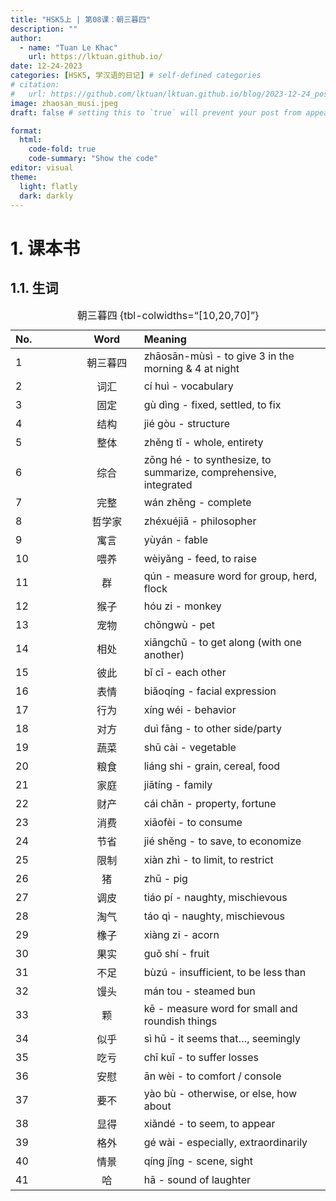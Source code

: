 ```yaml
---
title: "HSK5上 | 第08课：朝三暮四"
description: ""
author:
  - name: "Tuan Le Khac"
    url: https://lktuan.github.io/
date: 12-24-2023
categories: [HSK5, 学汉语的日记] # self-defined categories
# citation: 
#   url: https://github.com/lktuan/lktuan.github.io/blog/2023-12-24_post/
image: zhaosan_musi.jpeg
draft: false # setting this to `true` will prevent your post from appearing on your listing page until you're ready!

format: 
  html: 
    code-fold: true
    code-summary: "Show the code"
editor: visual
theme:
  light: flatly
  dark: darkly
---
```


# 1. 课本书

## 1.1. 生词

| No. |   Word   | Meaning                                                        |
|:--------------|:-------------:|:------------------------------------------|
|1|朝三暮四|zhāosān-mùsì - to give 3 in the morning & 4 at night|
|2|词汇|cí huì - vocabulary|
|3|固定|gù dìng - fixed, settled, to fix|
|4|结构|jié gòu - structure|
|5|整体|zhěng tǐ - whole, entirety|
|6|综合|zōng hé - to synthesize, to summarize, comprehensive, integrated|
|7|完整|wán zhěng - complete|
|8|哲学家|zhéxuéjiā - philosopher|
|9|寓言|yùyán - fable|
|10|喂养|wèiyǎng - feed, to raise|
|11|群|qún - measure word for group, herd, flock|
|12|猴子|hóu zi - monkey|
|13|宠物|chǒngwù - pet|
|14|相处|xiāngchǔ - to get along (with one another)|
|15|彼此|bǐ cǐ - each other|
|16|表情|biǎoqíng - facial expression|
|17|行为|xíng wéi - behavior|
|18|对方|duì fāng - to other side/party|
|19|蔬菜|shū cài - vegetable|
|20|粮食|liáng shi - grain, cereal, food|
|21|家庭|jiātíng - family|
|22|财产|cái chǎn - property, fortune|
|23|消费|xiāofèi - to consume|
|24|节省|jié shěng - to save, to economize|
|25|限制|xiàn zhì - to limit, to restrict|
|26|猪|zhū - pig|
|27|调皮|tiáo pí - naughty, mischievous|
|28|淘气|táo qì - naughty, mischievous|
|29|橡子|xiàng zi - acorn|
|30|果实|guǒ shí - fruit|
|31|不足|bùzú - insufficient, to be less than|
|32|馒头|mán tou - steamed bun|
|33|颗|kē - measure word for small and roundish things|
|34|似乎|sì hū - it seems that..., seemingly|
|35|吃亏|chī kuī - to suffer losses|
|36|安慰|ān wèi - to comfort / console|
|37|要不|yào bù - otherwise, or else, how about|
|38|显得|xiǎndé - to seem, to appear|
|39|格外|gé wài - especially, extraordinarily|
|40|情景|qíng jǐng - scene, sight|
|41|哈|hā - sound of laughter|

: 朝三暮四 {tbl-colwidths="\[10,20,70\]"}